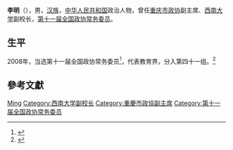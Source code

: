 {{Otheruses|other=名为李明的其他人物|李明}}

'''李明'''（{{bd|1957年||}}），男，[[汉族|汉族]]，[[中华人民共和国|中华人民共和国]]政治人物，曾任[[重庆市政协|重庆市政协]]副主席、[[西南大学|西南大学]]副校长，[[第十一届全国政协委员|第十一届全国政协常务委员]]。

== 生平 ==
2008年，当选第十一届全国政协常务委员<ref>{{cite news|title=第十一届全国政协委员名单|url=http://www.indaa.com.cn/zt/2009qglh/zxzs/200903/t20090303_127573.html|accessdate=2013-04-09|newspaper=新华社北京1月25日电 中国人民政治协商会议第十一届全国委员会委员名单(共2237人，2008年1月25日政协第十届全国委员会常务委员会第二十次会议通过)|date=2008年1月25日|deadurl=yes|archiveurl=https://web.archive.org/web/20130928014403/http://www.indaa.com.cn/zt/2009qglh/zxzs/200903/t20090303_127573.html|archivedate=2013年9月28日|df=}}</ref>，代表教育界，分入第四十一组。<ref>{{cite news|title=全国政协信息-李明|url=http://www.cppcc.gov.cn/CMS/wylibary/showJcwyxtInfoWylibary.action?tabJcwyxt.guid=11W0014000&wytype=wjwy|accessdate=2013-04-09|newspaper=全国政协委员会|archive-date=2019-09-23|archive-url=https://web.archive.org/web/20190923054728/http://www.cppcc.gov.cn/CMS/wylibary/showJcwyxtInfoWylibary.action?tabJcwyxt.guid=11W0014000&wytype=wjwy|dead-url=no}}</ref>

== 參考文獻 ==
{{reflist}}

{{中国政治人物小作品}}

{{Authority control}}
{{DEFAULTSORT:Li李}}
[[Category:李姓|Ming]]
[[Category:西南大学副校长|Category:西南大学副校长]]
[[Category:重慶市政協副主席|Category:重慶市政協副主席]]
[[Category:第十一届全国政协常务委员|Category:第十一届全国政协常务委员]]